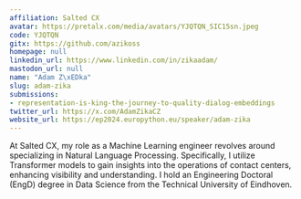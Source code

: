```yaml
---
affiliation: Salted CX
avatar: https://pretalx.com/media/avatars/YJQTQN_SIC15sn.jpeg
code: YJQTQN
gitx: https://github.com/azikoss
homepage: null
linkedin_url: https://www.linkedin.com/in/zikaadam/
mastodon_url: null
name: "Adam Z\xEDka"
slug: adam-zika
submissions:
- representation-is-king-the-journey-to-quality-dialog-embeddings
twitter_url: https://x.com/AdamZikaCZ
website_url: https://ep2024.europython.eu/speaker/adam-zika
---
```


At Salted CX, my role as a Machine Learning engineer revolves around specializing in Natural Language Processing. Specifically, I utilize Transformer models to gain insights into the operations of contact centers, enhancing visibility and understanding. I hold an Engineering Doctoral (EngD) degree in Data Science from the Technical University of Eindhoven.
